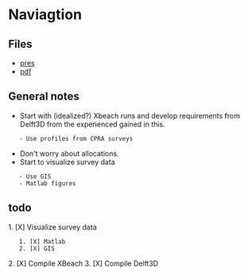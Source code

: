 = Naviagtion =

== Files ==
* [[file:~/Documents/Meetings/Research Group/02-03-2017/pres.odp|pres]]
* [[file:~/Documents/Meetings/Research Group/02-03-2017/pres.pdf|pdf]]

== General notes ==
* Start with (idealized?) Xbeach runs and develop requirements from Delft3D from the experienced gained in this.
	- Use profiles from CPRA surveys
* Don't worry about allocations.
* Start to visualize survey data
	- Use GIS
	- Matlab figures

== todo ==
1. [X] Visualize survey data
	1. [X] Matlab
	2. [X] GIS
2. [X] Compile XBeach
3. [X] Compile Delft3D

